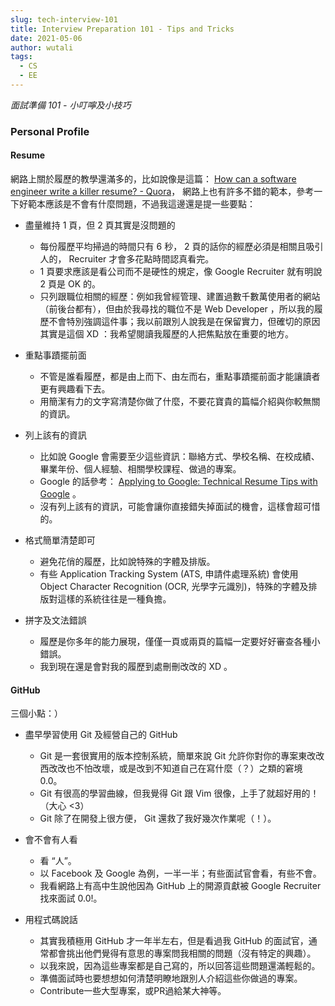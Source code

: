 ```yaml
---
slug: tech-interview-101
title: Interview Preparation 101 - Tips and Tricks
date: 2021-05-06
author: wutali
tags:
  - CS
  - EE
---
```

*面試準備 101 - 小叮嚀及小技巧*

### Personal Profile

#### Resume

網路上關於履歷的教學還滿多的，比如說像是這篇： [How can a software engineer write a killer resume? - Quora](https://www.quora.com/How-can-a-software-engineer-write-a-killer-resume)， 網路上也有許多不錯的範本，參考一下好範本應該是不會有什麼問題，不過我這邊還是提一些要點：

* 盡量維持 1 頁，但 2 頁其實是沒問題的

  * 每份履歷平均掃過的時間只有 6 秒， 2 頁的話你的經歷必須是相關且吸引人的， Recruiter 才會多花點時間認真看完。
  * 1 頁要求應該是看公司而不是硬性的規定，像 Google Recruiter 就有明說 2 頁是 OK 的。
  * 只列跟職位相關的經歷：例如我曾經管理、建置過數千數萬使用者的網站（前後台都有），但由於我尋找的職位不是 Web Developer ，所以我的履歷不會特別強調這件事；我以前跟別人說我是在保留實力，但確切的原因其實是這個 XD ：我希望閱讀我履歷的人把焦點放在重要的地方。
* 重點事蹟擺前面

  * 不管是誰看履歷，都是由上而下、由左而右，重點事蹟擺前面才能讓讀者更有興趣看下去。
  * 用簡潔有力的文字寫清楚你做了什麼，不要花寶貴的篇幅介紹與你較無關的資訊。
* 列上該有的資訊

  * 比如說 Google 會需要至少這些資訊：聯絡方式、學校名稱、在校成績、畢業年份、個人經驗、相關學校課程、做過的專案。
  * Google 的話參考： [Applying to Google: Technical Resume Tips with Google](https://www.youtube.com/watch?v=ZjeXxLnnH5I&t=742s) 。
  * 沒有列上該有的資訊，可能會讓你直接錯失掉面試的機會，這樣會超可惜的。
* 格式簡單清楚即可

  * 避免花俏的履歷，比如說特殊的字體及排版。
  * 有些 Application Tracking System (ATS, 申請件處理系統) 會使用 Object Character Recognition (OCR, 光學字元識別)，特殊的字體及排版對這樣的系統往往是一種負擔。
* 拼字及文法錯誤

  * 履歷是你多年的能力展現，僅僅一頁或兩頁的篇幅一定要好好審查各種小錯誤。
  * 我到現在還是會對我的履歷到處刪刪改改的 XD 。

#### GitHub

三個小點：）

* 盡早學習使用 Git 及經營自己的 GitHub

  * Git 是一套很實用的版本控制系統，簡單來說 Git 允許你對你的專案東改改西改改也不怕改壞，或是改到不知道自己在寫什麼（？）之類的窘境 0.0。
  * Git 有很高的學習曲線，但我覺得 Git 跟 Vim 很像，上手了就超好用的！（大心 <3）
  * Git 除了在開發上很方便， Git 還救了我好幾次作業呢（！）。
* 會不會有人看

  * 看 “人”。
  * 以 Facebook 及 Google 為例，一半一半；有些面試官會看，有些不會。
  * 我看網路上有高中生說他因為 GitHub 上的開源貢獻被 Google Recruiter 找來面試 0.0!。
* 用程式碼說話

  * 其實我積極用 GitHub 才一年半左右，但是看過我 GitHub 的面試官，通常都會挑出他們覺得有意思的專案問我相關的問題（沒有特定的興趣）。
  * 以我來說，因為這些專案都是自己寫的，所以回答這些問題還滿輕鬆的。
  * 準備面試時也要想想如何清楚明瞭地跟別人介紹這些你做過的專案。
  * Contribute一些大型專案，或PR過給某大神等。